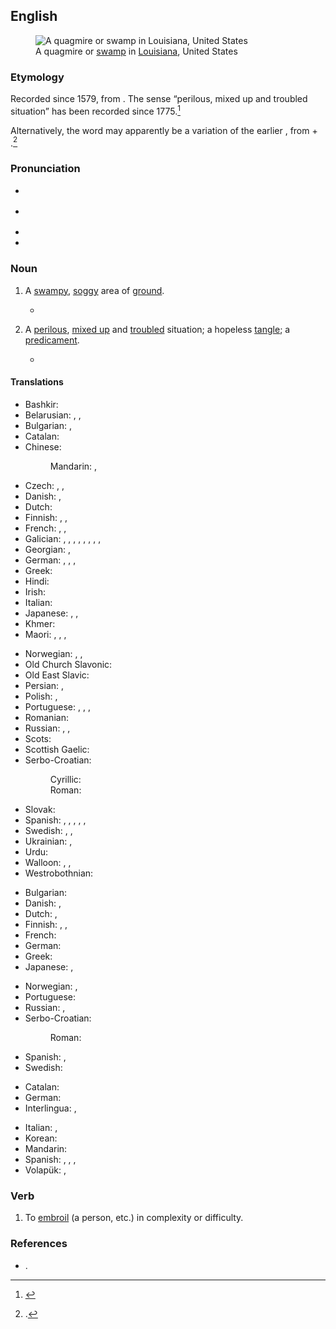 ==English==
{{was wotd|2016|June|7}}
{{wikipedia}}
[[File:Louisiana Swamp 2 (8729909022).jpg|thumb|A quagmire or [[swamp#Noun|swamp]] in [[Louisiana]], United States]]

===Etymology===
Recorded since 1579, from {{af|en|quag|mire}}. The sense “perilous, mixed up and troubled situation” has been recorded since 1775.<ref>{{R:Online Etymology Dictionary}}</ref>

Alternatively, the word may apparently be a variation of the earlier {{m|en|quakemire}}, from {{m|en|quake}} + {{m|en|mire}}.<ref>{{R:Century 1911}}.</ref>

===Pronunciation===
* {{a|RP}} {{IPA|en|/ˈkwɒɡ.maɪə(ɹ)/}}
* {{a|GA}} {{IPA|en|/ˈkwæɡ.maɪəɹ/}}
* {{audio|en|en-au-quagmire.ogg|Audio (AU)}}
* {{hyphenation|en|quag|mire}}

===Noun===
{{en-noun}}

# A [[swampy]], [[soggy]] area of [[ground]].
#: {{synonyms|en|marsh|marshland|mire|quag}}
#: {{ux|en|That '''quagmire''' regularly ‘swallows’ caught-up hikers’ boots}}
#* {{quote-book|1=en|year=1887|author=H. Rider Haggard|authorlink=H. Rider Haggard|title=She: A History of Adventure|url=http://www.gutenberg.org/files/3155/3155-0.txt|passage=Never did I see a more dreary and depressing scene. Miles on miles of '''quagmire''', varied only by bright green strips of comparatively solid ground, and by deep and sullen pools fringed with tall rushes, in which the bitterns boomed and the frogs croaked incessantly: miles on miles of it without a break, unless the fever fog can be called a break.}}
# {{lb|en|figuratively}} A [[perilous]], [[mixed up]] and [[troubled]] situation; a hopeless [[tangle]]; a [[predicament]].
#: {{ux|en|The paperwork got lost in a '''quagmire''' of bureaucracy.}}
#: {{ux|en|Those election results are a '''quagmire''' for any coalition except one of national union}}
#* {{quote-web|en|author=Danette Chavez|title=Campaigns are Waged On and Off the ''[[w:Game of Thrones|Game Of Thrones]]'' Battlefield (Newbies)|archiveurl=https://web.archive.org/web/20210128115426/https://tv.avclub.com/campaigns-are-waged-on-and-off-the-game-of-thrones-batt-1834536681|archivedate=28 January 2021|work={{w|The A.V. Club}}|date=5 May 2019|passage=I’ve had my doubts about Daenerys’ ability to rule, inspired in part by the '''quagmire''' in Meereen. Still, this feels like a precipitous decline. The queen of sobriquets has always been power hungry.}}

====Translations====
{{trans-top|swampy ground}}
* Bashkir: {{t|ba|һаҙ}}
* Belarusian: {{t|be|бало́та|n}}, {{t|be|дры́гва|f}}, {{t|be|ба́гна|n}}
* Bulgarian: {{t+|bg|треса́вище|n}}, {{t+|bg|мочур|m}}
* Catalan: {{t+|ca|pantà|m}}
* Chinese:
*: Mandarin: {{t+|cmn|沼澤}}, {{t+|cmn|沼泽|tr=zhǎozé}}
* Czech: {{t+|cs|bažina|f}}, {{t|cs|močál|m}}, {{t|cs|třasovisko|n}}
* Danish: {{t+|da|sump|c}}, {{t|da|dynd|n}}
* Dutch: {{qualifier|land}} {{t+|nl|moeras|n}}
* Finnish: {{t+|fi|hete}}, {{t|fi|hetteikkö}}, {{t+|fi|jorpakko}}
* French: {{t+|fr|bourbier|m}}, {{t+|fr|marais|m}}, {{t+|fr|marécage|m}}
* Galician: {{t+|gl|groto|m}}, {{t|gl|aluteiro|m}}, {{t+|gl|lamazal|m}}, {{t|gl|tremoeiro|m}}, {{t|gl|chagorza|f}}, {{t+|gl|toleiro|m}}, {{t|gl|sapale|m}}, {{t|gl|foroncho|m}}, {{t+|gl|bulleiro|m}}
* Georgian: {{t|ka|ჭაობი}}, {{t|ka|ჭანჭრობი}}
* German: {{t+|de|Sumpf|m}}, {{t+|de|Morast|m}}, {{t|de|Morastboden|m}}, {{t|de|Sumpfboden|m}}
* Greek: {{t+|el|βάλτος|m}}
* Hindi: {{t+|hi|दलदल|m}}
* Irish: {{t|ga|bogach|m}}
* Italian: {{t+|it|pantano|m}}
* Japanese: {{t|ja|泥濘|tr=[[ぬかるみ]], nukarumi}} {{qualifier|colloquial}}, {{t|ja|沼地|tr=ぬまち, numachi}} {{qualifier|type of a land}}, {{t+|ja|湿地|tr=しっち, shitchi}}
* Khmer: {{t|km|ភក់ជ្រៅ|tr=pʰʊək crɨv}}
* Maori: {{t|mi|powharu}}, {{t|mi|wharu}}, {{t|mi|oru}}, {{t|mi|poharu}}
{{trans-mid}}
* Norwegian: {{t|no|myr|f}}, {{t+|no|sump|n}}, {{t+|no|sump|n}}
* Old Church Slavonic: {{t|cu|блато|n}}
* Old East Slavic: {{t|orv|болото|n}}
* Persian: {{t+|fa|باتلاق|tr=bâtlâq}}, {{t+|fa|خلاب|tr=xalâb}}
* Polish: {{t+|pl|bagno|n}}, {{t+|pl|trzęsawisko|n}}
* Portuguese: {{t+|pt|pântano|m}}, {{t+|pt|charco|m}}, {{t+|pt|brejo|m}}, {{t+|pt|paul|m}}
* Romanian: {{t+|ro|mlaștină|f}}
* Russian: {{t+|ru|боло́то|n}}, {{t+|ru|топь|f}}, {{t+|ru|тряси́на|f}}
* Scots: {{t|sco|champ}}
* Scottish Gaelic: {{t|gd|boglach|f}}
* Serbo-Croatian: {{t+|sh|močvara|f}}
*: Cyrillic: {{t|sh|бла̏то|n}}
*: Roman: {{t+|sh|blȁto|n}}
* Slovak: {{t|sk|močiar|m}}
* Spanish: {{t+|es|pantano|m}}, {{t+|es|ciénaga|f}}, {{t+|es|tremedal|m}}, {{t+|es|cenagal|m}}, {{t|es|barrizal|m}}, {{t+|es|lamedal|m}}
* Swedish: {{t+|sv|gungfly}}, {{t+|sv|moras}}, {{t+|sv|sumpmark}}
* Ukrainian: {{t|uk|трясови́на|f}}, {{t+|uk|боло́то|n}}
* Urdu: {{t|ur|دلدل|m|tr=daldal}}
* Walloon: {{t|wa|bourbî|m}}, {{t+|wa|wachisse|m}}, {{t+|wa|maraexhe|m|f}}
* Westrobothnian: {{t|gmq-bot|dôvahôḷ|n}}
{{trans-bottom}}

{{trans-top|perilous, mixed up and troubled situation}}
* Bulgarian: {{t|bg|затруднено положение}}
* Danish: {{t|da|dynd|n}}, {{t|da|hængedynd|n}}
* Dutch: {{t+|nl|moeras|n}}, {{t+|nl|drijfzand|n}}
* Finnish: {{t+|fi|sokkelo}}, {{t|fi|syöverit|p}}, {{t|fi|kiipeli}}
* French: {{t+|fr|bourbier|m}}
* German: {{t+|de|Zwickmühle|f}}
* Greek: {{t+|el|τέλμα|n}}
* Japanese: {{t+|ja|苦境|tr=kukyō}}, {{t+|ja|窮地|tr=kyūchi}}
{{trans-mid}}
* Norwegian: {{t|no|hengemyr|f}}, {{t|no|kvikksand|f}}
* Portuguese: {{t+|pt|confusão|f}}
* Russian: {{t+|ru|тряси́на|f}}, {{t+|ru|боло́то|n}}
* Serbo-Croatian:
*: Roman: {{t|sh|živi pijesak}}
* Spanish: {{t+|es|dilema|m}}, {{t+|es|apuro|m}}
* Swedish: {{t+|sv|träsk}}
{{trans-bottom}}

{{checktrans-top}}
* Catalan: {{t+check|ca|pantà|m}}
* German: {{t+check|de|Sumpf|m}}
* Interlingua: {{t-check|ia|palude}}, {{t-check|ia|fangositate}}
{{trans-mid}}
* Italian: {{t+check|it|pantano|m}}, {{t+check|it|ginepraio|m}}
* Korean: {{t+check|ko|곤경}}
* Mandarin: {{t+check|cmn|泥沼|tr=ní zhǎo}}
* Spanish: {{t+check|es|pantano|m}}, {{t+check|es|tremedal|m}}, {{t+check|es|cenagal|m}}, {{t-check|es|barrizal|m}}
* Volapük: {{t+check|vo|maräd}}, {{t+check|vo|lulak}}
{{trans-bottom}}

===Verb===
{{en-verb}}

# {{lb|en|transitive}} To [[embroil]] (a person, etc.) in complexity or difficulty.

===References===
<references/>
* {{R:OneLook}}.
